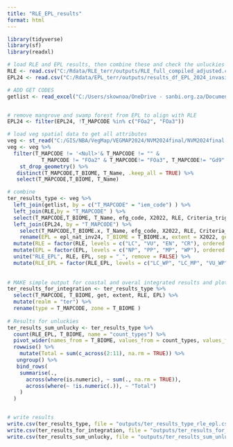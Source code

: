 ```yaml
---
title: "RLE_EPL_results"
format: html
---
```


```r
library(tidyverse)
library(sf)
library(readxl)

# load RLE and EPL results, then combine these and check the unluckies
RLE <- read.csv("C:/Rdata/RLE_terr/outputs/RLE_full_compiled_adjusted.csv")
EPL24 <- read.csv("C:/Rdata/EPL_terr/outputs/results_df_EPL_2024_invasives2.csv")

# ADD GET CODES
getlist <- read_excel("C:/Users/skownoa/OneDrive - sanbi.org.za/Documents/4EcosystemClassification&Assessment/Classification/GlobalEcosystemAtlas_GEO/GEO GEA database/EFG codes and pixel values  for IEM types.xlsx", sheet = "iem_efg_table")


# remove mangrove and swamp forest from EPL to align with RLE
EPL24 <- filter(EPL24, !T_MAPCODE %in% c("FOa2", "FOa3"))

# load veg spatial data to get all attributes
veg <- st_read("C:/GIS/NBA/VegMap/VEGMAP2024/NVM2024final/NVM2024final.gdb", "NVM2024Final_IEM5_12_07012025")
veg <- veg %>%
  filter(T_MAPCODE != '<Null>'& T_MAPCODE != "" & 
           T_MAPCODE != "FOa2" & T_MAPCODE!= "FOa3", T_MAPCODE!= "Gd9" ) %>%
    st_drop_geometry() %>%
   distinct(T_MAPCODE,T_BIOME, T_Name, .keep_all = TRUE) %>%
   select(T_MAPCODE,T_BIOME, T_Name)

# combine
ter_results_type <- veg %>%
  left_join(getlist, by = c("T_MAPCODE" = "iem_code") ) %>%
  left_join(RLE,by = "T_MAPCODE" ) %>%
  select(T_MAPCODE,T_BIOME, T_Name, efg_code, X2022, RLE, Criteria_triggered) %>%
  left_join(EPL24, by = "T_MAPCODE") %>%
    select(T_MAPCODE,T_BIOME.x, T_Name, efg_code, X2022, RLE, Criteria_triggered, epl_nat_inv24) %>%
    rename(EPL = epl_nat_inv24, T_BIOME = T_BIOME.x, extent = X2022, get = efg_code) %>%
  mutate(RLE = factor(RLE, levels = c("LC", "VU", "EN", "CR"), ordered = TRUE)) %>%
  mutate(EPL = factor(EPL, levels = c("NP", "PP", "MP", "WP"), ordered = TRUE)) %>%
  unite("RLE_EPL", RLE, EPL, sep = "_", remove = FALSE) %>%
  mutate(RLE_EPL = factor(RLE_EPL, levels = c("LC_WP", "LC_MP", "VU_WP", "VU_MP", "LC_PP",  "LC_NP",  "VU_PP", "VU_NP", "EN_WP", "EN_MP",  "CR_WP", "CR_MP","EN_PP" , "EN_NP","CR_PP", "CR_NP"), ordered = TRUE)) 
 
  
# MAKE simple output for coastal and overal integrated results and plots 
ter_results_for_integration <- ter_results_type %>%
  select(T_MAPCODE, T_BIOME, get, extent, RLE, EPL) %>%
  mutate(realm = "ter") %>%
  rename(type = T_MAPCODE, zone = T_BIOME )
 
# Results for unluckies
ter_results_sum_unlucky <- ter_results_type %>%
  count(RLE_EPL, T_BIOME, name = "count_types") %>%
  pivot_wider(names_from = T_BIOME, values_from = count_types, values_fill = 0) %>%
  rowwise() %>%
    mutate(Total = sum(c_across(2:11), na.rm = TRUE)) %>%
   ungroup() %>%
   bind_rows(
    summarise(., 
      across(where(is.numeric), ~ sum(., na.rm = TRUE)),
      across(where(~ !is.numeric(.)), ~ "Total")
    )
  )


# write results
write.csv(ter_results_type, file = "outputs/ter_results_type_rle_epl.csv") 
write.csv(ter_results_for_integration, file = "outputs/ter_results_for_integration.csv")
write.csv(ter_results_sum_unlucky, file = "outputs/ter_results_sum_unlucky.csv") 
```

```r

```
